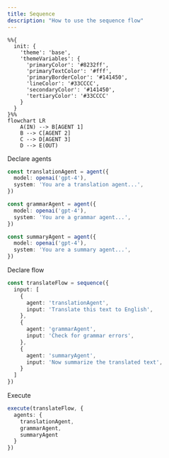 ```yaml
---
title: Sequence
description: "How to use the sequence flow"
---
```


```mermaid
%%{
  init: {
    'theme': 'base',
    'themeVariables': {
      'primaryColor': '#8232ff',
      'primaryTextColor': '#fff',
      'primaryBorderColor': '#141450',
      'lineColor': '#33CCCC',
      'secondaryColor': '#141450',
      'tertiaryColor': '#33CCCC'
    }
  }
}%%
flowchart LR
    A(IN) --> B[AGENT 1]
    B --> C[AGENT 2]
    C --> D[AGENT 3]
    D --> E(OUT)
```

Declare agents

```typescript
const translationAgent = agent({
  model: openai('gpt-4'),
  system: 'You are a translation agent...',
})

const grammarAgent = agent({
  model: openai('gpt-4'),
  system: 'You are a grammar agent...',
})

const summaryAgent = agent({
  model: openai('gpt-4'),
  system: 'You are a summary agent...',
})
```

Declare flow

```typescript
const translateFlow = sequence({
  input: [
    {
      agent: 'translationAgent',
      input: 'Translate this text to English',
    },
    {
      agent: 'grammarAgent',
      input: 'Check for grammar errors',
    },
    {
      agent: 'summaryAgent',
      input: 'Now summarize the translated text',
    }
  ]
})
```

Execute

```typescript
execute(translateFlow, {
  agents: {
    translationAgent,
    grammarAgent,
    summaryAgent
  }
})
```